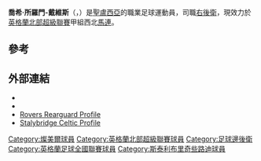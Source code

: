 {{Infobox football biography
| name           = 喬希·所羅門-戴維斯
| image          = Josh Solomon-Davies2.jpg
| full_name      = Joshua Solomon-Davies
| birth_date     = {{birth date and age|df=yes|1999|11|20}}
| birth_place    = [[聖盧西亞|聖盧西亞]][[卡斯翠|卡斯翠]]<ref>{{cite web|url=https://www.stlucianewsonline.com/gros-islet-native-features-in-british-under-15-football-final/|title=Gros Islet native features in British under-15 football final|first=|last=Admin|date=10 May 2015|publisher=|accessdate=2021-01-09|archive-date=2019-04-06|archive-url=https://web.archive.org/web/20190406023028/https://www.stlucianewsonline.com/gros-islet-native-features-in-british-under-15-football-final/|dead-url=no}}</ref>
| height         = 
| position       = [[右後衛|右後衛]]
| currentclub    = [[馬連足球會|馬連]]
| clubnumber     = 
| years1         = 2017–2018 | clubs1 = [[燦美爾流浪足球會|燦美爾]]       | caps1 = 2  | goals1 = 0
| years2         = 2018–2019     | clubs2 = [[斯泰利布里奇些路迪足球會|斯泰利布里奇些路迪]] | caps2 = 18 | goals2 = 1
| years3         = 2019–     | clubs3 = [[馬連足球會|馬連]]| caps3 = 41| goals3 = 1
| nationalyears1 = 2016-2018      | nationalteam1 = [[聖盧西亞20歲以下國家足球隊|聖盧西亞U20]] | nationalcaps1 = 6 | nationalgoals1 = 
| nationalyears2 = 2019–     | nationalteam2 = [[聖盧西亞國家足球隊|聖盧西亞]]  | nationalcaps2 = 2 | nationalgoals2 = 0
| totalcaps      = 
| totalgoals     = 
| medaltemplates = 
| club-update    = 18:34, 1 December 2020 (UTC)
| ntupdate       = 31 March 2019
}}

'''喬希·所羅門-戴維斯'''（{{lang-en|Joshua Solomon-Davies}}，{{bd|1999年|11月20日||}}）是[[聖盧西亞|聖盧西亞]]的職業足球運動員，司職[[右後衛|右後衛]]，現效力於[[英格蘭北部超級聯賽|英格蘭北部超級聯賽]]甲組西北[[馬連足球會|馬連]]。

==參考==
{{Reflist}}

==外部連結==
* {{Soccerway|josh-solomon-davies/482143}}
* {{NFT|73806<!-- /Joshua_Solomon_Davies -->}}
* [http://www.roversrearguard.com/player/josh-solomon-davies/ Rovers Rearguard Profile]{{Wayback|url=http://www.roversrearguard.com/player/josh-solomon-davies/ |date=20190401015125 }}
* [http://www.stalybridgeceltic.co.uk/play.php?code=SOLDJ Stalybridge Celtic Profile]{{Wayback|url=http://www.stalybridgeceltic.co.uk/play.php?code=SOLDJ |date=20201022061139 }}

{{DEFAULTSORT:Solomon-Davies, Joshua}}
[[Category:燦美爾球員|Category:燦美爾球員]]
[[Category:英格蘭北部超級聯賽球員|Category:英格蘭北部超級聯賽球員]]
[[Category:足球邊後衛|Category:足球邊後衛]]
[[Category:英格蘭足球全國聯賽球員|Category:英格蘭足球全國聯賽球員]]
[[Category:斯泰利布里奇些路迪球員|Category:斯泰利布里奇些路迪球員]]